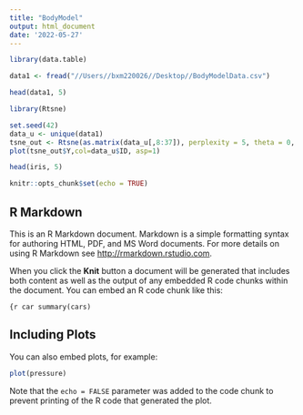 ```yaml
---
title: "BodyModel"
output: html_document
date: '2022-05-27'
---
```

```r
library(data.table)
```

```r
data1 <- fread("//Users//bxm220026//Desktop//BodyModelData.csv")
```

```r
head(data1, 5)
```

```r
library(Rtsne)
```

```r
set.seed(42)
data_u <- unique(data1)
tsne_out <- Rtsne(as.matrix(data_u[,8:37]), perplexity = 5, theta = 0, check_duplicates = FALSE)
plot(tsne_out$Y,col=data_u$ID, asp=1)
```


```r
head(iris, 5)
```



```r
knitr::opts_chunk$set(echo = TRUE)
```

## R Markdown

This is an R Markdown document. Markdown is a simple formatting syntax for authoring HTML, PDF, and MS Word documents. For more details on using R Markdown see <http://rmarkdown.rstudio.com>.

When you click the **Knit** button a document will be generated that includes both content as well as the output of any embedded R code chunks within the document. You can embed an R code chunk like this:

```{r car
summary(cars)
```

## Including Plots

You can also embed plots, for example:

```r
plot(pressure)
```

Note that the `echo = FALSE` parameter was added to the code chunk to prevent printing of the R code that generated the plot.
